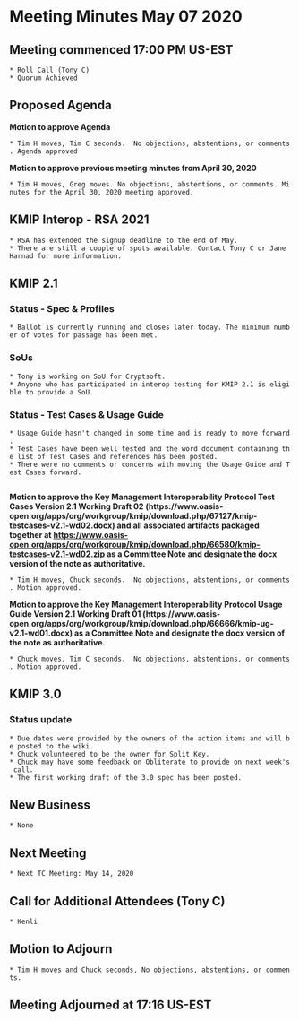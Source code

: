 = Meeting Minutes May 07 2020 =
== Meeting commenced 17:00 PM US-EST ==
 * Roll Call (Tony C)
 * Quorum Achieved

== Proposed Agenda ==

'''Motion to approve Agenda'''

 * Tim H moves, Tim C seconds.  No objections, abstentions, or comments. Agenda approved

'''Motion to approve previous meeting minutes from April 30, 2020'''

 * Tim H moves, Greg moves. No objections, abstentions, or comments. Minutes for the April 30, 2020 meeting approved.

== KMIP Interop - RSA 2021 ==
 * RSA has extended the signup deadline to the end of May.
 * There are still a couple of spots available. Contact Tony C or Jane Harnad for more information.
 
== KMIP 2.1 ==
=== Status - Spec & Profiles ===
 * Ballot is currently running and closes later today. The minimum number of votes for passage has been met.
 
=== SoUs ===
 * Tony is working on SoU for Cryptsoft. 
 * Anyone who has participated in interop testing for KMIP 2.1 is eligible to provide a SoU.
 
=== Status - Test Cases & Usage Guide ===
 * Usage Guide hasn't changed in some time and is ready to move forward.
 * Test Cases have been well tested and the word document containing the list of Test Cases and references has been posted.
 * There were no comments or concerns with moving the Usage Guide and Test Cases forward.
  
'''Motion to approve the Key Management Interoperability Protocol Test Cases Version 2.1 Working Draft 02 (https://www.oasis-open.org/apps/org/workgroup/kmip/download.php/67127/kmip-testcases-v2.1-wd02.docx) and all associated artifacts packaged together at https://www.oasis-open.org/apps/org/workgroup/kmip/download.php/66580/kmip-testcases-v2.1-wd02.zip as a Committee Note and designate the docx version of the note as authoritative.'''
	
 * Tim H moves, Chuck seconds.  No objections, abstentions, or comments. Motion approved.

'''Motion to approve the Key Management Interoperability Protocol Usage Guide Version 2.1 Working Draft 01 (https://www.oasis-open.org/apps/org/workgroup/kmip/download.php/66666/kmip-ug-v2.1-wd01.docx) as a Committee Note and designate the docx version of the note as authoritative.'''
	
 * Chuck moves, Tim C seconds.  No objections, abstentions, or comments. Motion approved.

== KMIP 3.0 ==
=== Status update ===
 * Due dates were provided by the owners of the action items and will be posted to the wiki.
 * Chuck volunteered to be the owner for Split Key.
 * Chuck may have some feedback on Obliterate to provide on next week's call.
 * The first working draft of the 3.0 spec has been posted.
 
== New Business ==
 * None

== Next Meeting ==
 * Next TC Meeting: May 14, 2020

== Call for Additional Attendees (Tony C) ==
 * Kenli

== Motion to Adjourn ==
 * Tim H moves and Chuck seconds, No objections, abstentions, or comments.

== Meeting Adjourned at 17:16 US-EST ==

